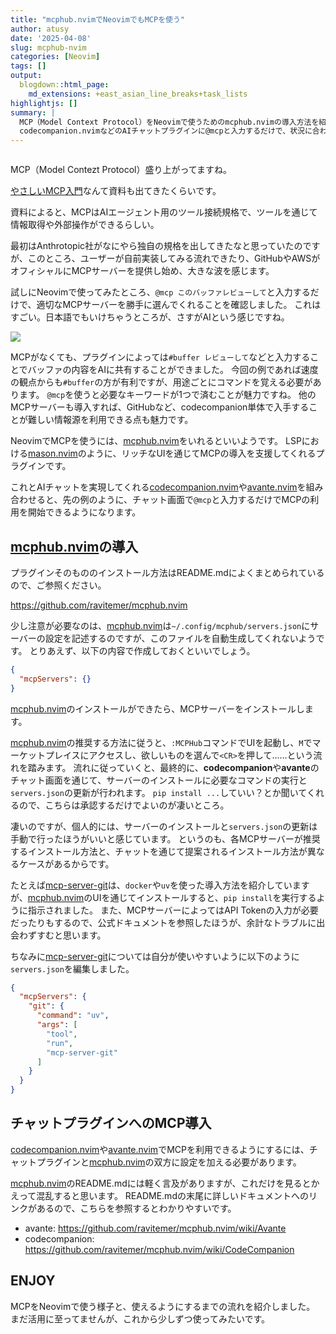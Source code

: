 ```yaml
---
title: "mcphub.nvimでNeovimでもMCPを使う"
author: atusy
date: '2025-04-08'
slug: mcphub-nvim
categories: [Neovim]
tags: []
output:
  blogdown::html_page:
    md_extensions: +east_asian_line_breaks+task_lists
highlightjs: []
summary: |
  MCP（Model Context Protocol）をNeovimで使うためのmcphub.nvimの導入方法を紹介します。
  codecompanion.nvimなどのAIチャットプラグインに@mcpと入力するだけで、状況に合わせてツールを選択してくれるので凄く便利。
---
```


```r
```

[CopilotChat.nvim]: https://github.com/CopilotC-Nvim/CopilotChat.nvim

MCP（Model Contezt Protocol）盛り上がってますね。

[やさしいMCP入門](https://speakerdeck.com/minorun365/yasasiimcpru-men)なんて資料も出てきたくらいです。

資料によると、MCPはAIエージェント用のツール接続規格で、ツールを通じて情報取得や外部操作ができるらしい。

最初はAnthrotopic社がなにやら独自の規格を出してきたなと思っていたのですが、このところ、ユーザーが自前実装してみる流れできたり、GitHubやAWSがオフィシャルにMCPサーバーを提供し始め、大きな波を感じます。

試しにNeovimで使ってみたところ、`@mcp このバッファレビューして`と入力するだけで、適切なMCPサーバーを勝手に選んでくれることを確認しました。
これはすごい。日本語でもいけちゃうところが、さすがAIという感じですね。

![](images/demo.png)

MCPがなくても、プラグインによっては`#buffer レビューして`などと入力することでバッファの内容をAIに共有することができました。
今回の例であれば速度の観点からも`#buffer`の方が有利ですが、用途ごとにコマンドを覚える必要があります。
`@mcp`を使うと必要なキーワードが1つで済むことが魅力ですね。
他のMCPサーバーも導入すれば、GitHubなど、codecompanion単体で入手することが難しい情報源を利用できる点も魅力です。

[mcphub.nvim]: https://github.com/ravitemer/mcphub.nvim

NeovimでMCPを使うには、[mcphub.nvim]をいれるといいようです。
LSPにおける[mason.nvim](https://github.com/williamboman/mason.nvim)のように、リッチなUIを通じてMCPの導入を支援してくれるプラグインです。

これとAIチャットを実現してくれる[codecompanion.nvim](https://github.com/olimorris/codecompanion.nvim)や[avante.nvim](https://github.com/yetone/avante.nvim)を組み合わせると、先の例のように、チャット画面で`@mcp`と入力するだけでMCPの利用を開始できるようになります。

## [mcphub.nvim]の導入

プラグインそのもののインストール方法はREADME.mdによくまとめられているので、ご参照ください。

<https://github.com/ravitemer/mcphub.nvim>

少し注意が必要なのは、[mcphub.nvim]は`~/.config/mcphub/servers.json`にサーバーの設定を記述するのですが、このファイルを自動生成してくれないようです。
とりあえず、以下の内容で作成しておくといいでしょう。

```json
{
  "mcpServers": {}
}
```

[mcphub.nvim]のインストールができたら、MCPサーバーをインストールします。

[mcphub.nvim]の推奨する方法に従うと、`:MCPHub`コマンドでUIを起動し、`M`でマーケットプレイスにアクセスし、欲しいものを選んで`<CR>`を押して……という流れを踏みます。
流れに従っていくと、最終的に、**codecompanion**や**avante**のチャット画面を通じて、サーバーのインストールに必要なコマンドの実行と`servers.json`の更新が行われます。
`pip install ...`していい？とか聞いてくれるので、こちらは承認するだけでよいのが凄いところ。

凄いのですが、個人的には、サーバーのインストールと`servers.json`の更新は手動で行ったほうがいいと感じています。
というのも、各MCPサーバーが推奨するインストール方法と、チャットを通じて提案されるインストール方法が異なるケースがあるからです。

たとえば[mcp-server-git](https://github.com/modelcontextprotocol/servers/tree/main/src/git)は、`docker`や`uv`を使った導入方法を紹介していますが、[mcphub.nvim]のUIを通じてインストールすると、`pip install`を実行するように指示されました。
また、MCPサーバーによってはAPI Tokenの入力が必要だったりもするので、公式ドキュメントを参照したほうが、余計なトラブルに出会わずすむと思います。

ちなみに[mcp-server-git](https://github.com/modelcontextprotocol/servers/tree/main/src/git)については自分が使いやすいように以下のように`servers.json`を編集しました。

```json
{
  "mcpServers": {
    "git": {
      "command": "uv",
      "args": [
        "tool",
        "run",
        "mcp-server-git"
      ]
    }
  }
}
```

## チャットプラグインへのMCP導入

[codecompanion.nvim](https://github.com/olimorris/codecompanion.nvim)や[avante.nvim](https://github.com/yetone/avante.nvim)でMCPを利用できるようにするには、チャットプラグインと[mcphub.nvim]の双方に設定を加える必要があります。

[mcphub.nvim]のREADME.mdには軽く言及がありますが、これだけを見るとかえって混乱すると思います。
README.mdの末尾に詳しいドキュメントへのリンクがあるので、こちらを参照するとわかりやすいです。

- avante: <https://github.com/ravitemer/mcphub.nvim/wiki/Avante>
- codecompanion: <https://github.com/ravitemer/mcphub.nvim/wiki/CodeCompanion>

## ENJOY

MCPをNeovimで使う様子と、使えるようにするまでの流れを紹介しました。
まだ活用に至ってませんが、これから少しずつ使ってみたいです。
